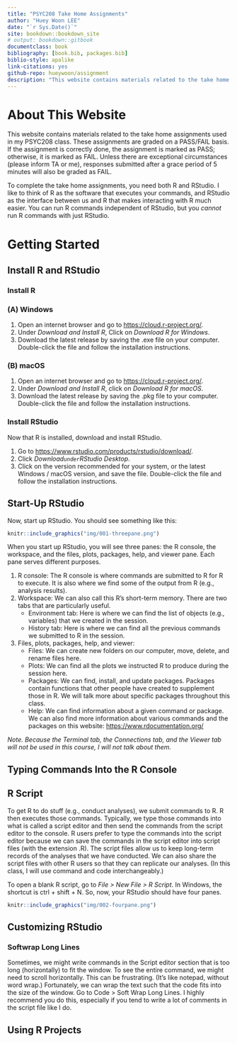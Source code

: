 ```yaml
--- 
title: "PSYC208 Take Home Assignments"
author: "Huey Woon LEE"
date: "`r Sys.Date()`"
site: bookdown::bookdown_site
# output: bookdown::gitbook
documentclass: book
bibliography: [book.bib, packages.bib]
biblio-style: apalike
link-citations: yes
github-repo: hueywoon/assignment
description: "This website contains materials related to the take home assignments used in my PSYC208 class."
---
```


# About This Website {-}

This website contains materials related to the take home assignments used in my PSYC208 class. These assignments are graded on a PASS/FAIL basis. If the assignment is correctly done, the assignment is marked as PASS; otherwise, it is marked as FAIL. Unless there are exceptional circumstances (please inform TA or me), responses submitted after a grace period of 5 minutes will also be graded as FAIL. 

To complete the take home assignments, you need both R and RStudio. I like to think of R as the software that executes your commands, and RStudio as the interface between us and R that makes interacting with R much easier. You can run R commands independent of RStudio, but you _cannot_ run R commands with just RStudio. 

# Getting Started {-}

## Install R and RStudio {-}

### Install R {-}

### (A) Windows {-}

1.	Open an internet browser and go to [https://cloud.r-project.org/](https://cloud.r-project.org/).
1.	Under *Download and Install R*, Click on *Download R for Windows*. 
1. Download the latest release by saving the .exe file on your computer. Double-click the file and follow the installation instructions.  

### (B) macOS {-}
1.	Open an internet browser and go to [https://cloud.r-project.org/](https://cloud.r-project.org/).
1.	Under *Download and Install R*, click on *Download R for macOS*. 
1.	Download the latest release by saving the .pkg file to your computer. Double-click the file and follow the installation instructions.  

### Install RStudio {-}

Now that R is installed, download and install RStudio. 

1.	Go to  [https://www.rstudio.com/products/rstudio/download/](https://www.rstudio.com/products/rstudio/download/).
1.	Click *Download` under `RStudio Desktop*. 
1.	Click on the version recommended for your system, or the latest Windows / macOS version, and save the  file. Double-click the file and follow the installation instructions. 

## Start-Up RStudio {-}

Now, start up RStudio. You should see something like this: 

```r

knitr::include_graphics("img/001-threepane.png")

```

When you start up RStudio, you will see three panes: the R console, the workspace, and the files, plots, packages, help, and viewer pane. Each pane serves different purposes.

1.	R console: The R console is where commands are submitted to R for R to execute. It is also where we find some of the output from R (e.g., analysis results). 
1.	Workspace: We can also call this R's short-term memory. There are two tabs that are particularly useful. 
    - Environment tab: Here is where we can find the list of objects (e.g., variables) that we created in the session.
    - History tab: Here is where we can find all the previous commands we submitted to R in the session. 
1.	Files, plots, packages, help, and viewer: 
    - Files: We can create new folders on our computer, move, delete, and rename files here.
    - Plots: We can find all the plots we instructed R to produce during the session here.
    - Packages: We can find, install, and update packages. Packages contain functions that other people have created to supplement those in R. We will talk more about specific packages throughout this class.
    - Help: We can find information about a given command or package. We can also find more information about various commands and the packages on this website: [https://www.rdocumentation.org/](https://www.rdocumentation.org/)

_Note. Because the Terminal tab, the Connections tab, and the Viewer tab will not be used in this course, I will not talk about them._


## Typing Commands Into the R Console {-}



## R Script {-}

To get R to do stuff (e.g., conduct analyses), we submit commands to R. R then executes those commands. Typically, we type those commands into what is called a script editor and then send the commands from the script editor to the console. R users prefer to type the commands into the script editor because we can save the commands in the script editor into script files (with the extension .R). The script files allow us to keep long-term records of the analyses that we have conducted. We can also share the script files with other R users so that they can replicate our analyses. (In this class, I will use command and code interchangeably.)

To open a blank R script, go to _File > New File > R Script_. In Windows, the shortcut is ctrl + shift + N. So, now, your RStudio should have four panes. 

```r

knitr::include_graphics("img/002-fourpane.png")

```

## Customizing RStudio {-}




### Softwrap Long Lines {-}

Sometimes, we might write commands in the Script editor section that is too long (horizontally) to fit the window. To see the entire command, we might need to scroll horizontally. This can be frustrating. (It’s like notepad, without word wrap.) Fortunately, we can wrap the text such that the code fits into the size of the window. Go to Code > Soft Wrap Long Lines. I highly recommend you do this, especially if you tend to write a lot of comments in the script file like I do. 


## Using R Projects
